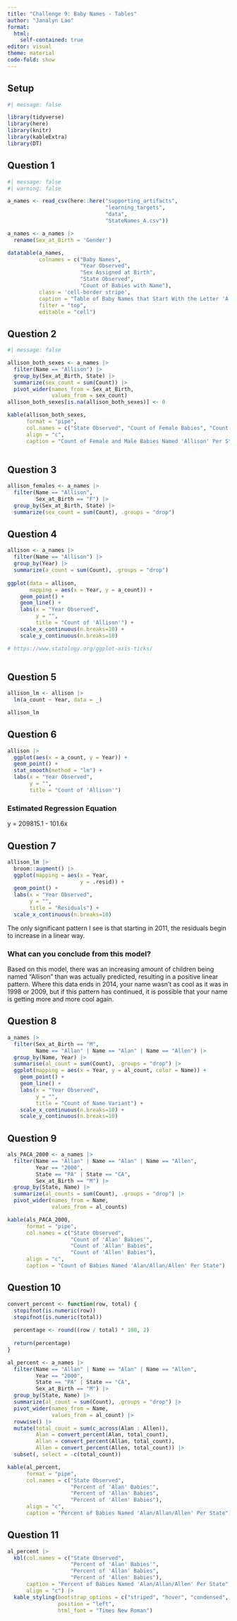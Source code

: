 ```yaml
---
title: "Challenge 9: Baby Names - Tables"
author: "Janalyn Lao"
format: 
  html:
    self-contained: true
editor: visual
theme: material
code-fold: show
---
```


## Setup

```r
#| message: false

library(tidyverse)
library(here)
library(knitr)
library(kableExtra)
library(DT)

```

## Question 1

```r
#| message: false
#| warning: false

a_names <- read_csv(here::here("supporting_artifacts", 
                               "learning_targets",
                               "data",
                               "StateNames_A.csv"))

a_names <- a_names |> 
  rename(Sex_at_Birth = 'Gender')

datatable(a_names,
          colnames = c("Baby Names", 
                       "Year Observed", 
                       "Sex Assigned at Birth",
                       "State Observed",
                       "Count of Babies with Name"),
          class = 'cell-border stripe',
          caption = "Table of Baby Names that Start With the Letter 'A'",
          filter = "top",
          editable = "cell")

```

## Question 2

```r
#| message: false

allison_both_sexes <- a_names |> 
  filter(Name == "Allison") |> 
  group_by(Sex_at_Birth, State) |> 
  summarize(sex_count = sum(Count)) |> 
  pivot_wider(names_from = Sex_at_Birth,
              values_from = sex_count)
allison_both_sexes[is.na(allison_both_sexes)] <- 0

kable(allison_both_sexes, 
      format = "pipe",
      col.names = c("State Observed", "Count of Female Babies", "Count of Male Babies"),
      align = "c",
      caption = "Count of Female and Male Babies Named 'Allison' Per State")
  

```

## Question 3

```r

allison_females <- a_names |>
  filter(Name == "Allison",
         Sex_at_Birth == "F") |> 
  group_by(Sex_at_Birth, State) |> 
  summarize(sex_count = sum(Count), .groups = "drop")

```

## Question 4

```r

allison <- a_names |>
  filter(Name == "Allison") |> 
  group_by(Year) |> 
  summarize(a_count = sum(Count), .groups = "drop") 
  
ggplot(data = allison,
       mapping = aes(x = Year, y = a_count)) +
    geom_point() +
    geom_line() +
    labs(x = "Year Observed",
         y = "",
         title = "Count of 'Allison'") +
    scale_x_continuous(n.breaks=10) +
    scale_y_continuous(n.breaks=10)

# https://www.statology.org/ggplot-axis-ticks/
  
```

## Question 5

```r

allison_lm <- allison |> 
  lm(a_count ~ Year, data = _)

allison_lm

```

## Question 6

```r

allison |> 
  ggplot(aes(x = a_count, y = Year)) +
  geom_point() +
  stat_smooth(method = "lm") + 
  labs(x = "Year Observed", 
       y = "",
       title = "Count of 'Allison'")

```

### Estimated Regression Equation

y = 209815.1 - 101.6x

## Question 7

```r

allison_lm |> 
  broom::augment() |> 
  ggplot(mapping = aes(x = Year,
                       y = .resid)) +
  geom_point() +
  labs(x = "Year Observed",
       y = "",
       title = "Residuals") +
  scale_x_continuous(n.breaks=10)

```

The only significant pattern I see is that starting in 2011, the residuals begin to increase in a linear way.

### What can you conclude from this model?

Based on this model, there was an increasing amount of children being named "Allison" than was actually predicted, resulting in a positive linear pattern. Where this data ends in 2014, your name wasn't as cool as it was in 1998 or 2009, but if this pattern has continued, it is possible that your name is getting more and more cool again.

## Question 8

```r

a_names |> 
  filter(Sex_at_Birth == "M",
         Name == "Allan" | Name == "Alan" | Name == "Allen") |> 
  group_by(Name, Year) |> 
  summarise(al_count = sum(Count), .groups = "drop") |> 
  ggplot(mapping = aes(x = Year, y = al_count, color = Name)) +
    geom_point() +
    geom_line() +
    labs(x = "Year Observed",
         y = "",
         title = "Count of Name Variant") +
    scale_x_continuous(n.breaks=10) +
    scale_y_continuous(n.breaks=10)

```

## Question 9

```r

als_PACA_2000 <- a_names |> 
  filter(Name == "Allan" | Name == "Alan" | Name == "Allen",
         Year == "2000",
         State == "PA" | State == "CA",
         Sex_at_Birth == "M") |> 
  group_by(State, Name) |> 
  summarize(al_counts = sum(Count), .groups = "drop") |> 
  pivot_wider(names_from = Name,
              values_from = al_counts)

kable(als_PACA_2000, 
      format = "pipe",
      col.names = c("State Observed", 
                    "Count of 'Alan' Babies'", 
                    "Count of 'Allan' Babies",
                    "Count of 'Allen' Babies"),
      align = "c",
      caption = "Count of Babies Named 'Alan/Allan/Allen' Per State")

```

## Question 10

```r

convert_percent <- function(row, total) {
  stopifnot(is.numeric(row))
  stopifnot(is.numeric(total))
  
  percentage <- round((row / total) * 100, 2)
  
  return(percentage)
}

al_percent <- a_names |> 
  filter(Name == "Allan" | Name == "Alan" | Name == "Allen",
         Year == "2000",
         State == "PA" | State == "CA",
         Sex_at_Birth == "M") |> 
  group_by(State, Name) |> 
  summarize(al_count = sum(Count), .groups = "drop") |> 
  pivot_wider(names_from = Name,
              values_from = al_count) |> 
  rowwise() |> 
  mutate(total_count = sum(c_across(Alan : Allen)),
         Alan = convert_percent(Alan, total_count),
         Allan = convert_percent(Allan, total_count),
         Allen = convert_percent(Allen, total_count)) |> 
  subset(, select = -c(total_count))

kable(al_percent, 
      format = "pipe",
      col.names = c("State Observed", 
                    "Percent of 'Alan' Babies'", 
                    "Percent of 'Allan' Babies",
                    "Percent of 'Allen' Babies"),
      align = "c",
      caption = "Percent of Babies Named 'Alan/Allan/Allen' Per State")

```

## Question 11

```r

al_percent |> 
  kbl(col.names = c("State Observed", 
                    "Percent of 'Alan' Babies'", 
                    "Percent of 'Allan' Babies",
                    "Percent of 'Allen' Babies"),
      caption = "Percent of Babies Named 'Alan/Allan/Allen' Per State",
      align = "c") |> 
  kable_styling(bootstrap_options = c("striped", "hover", "condensed", "bordered"),
                position = "left",
                html_font = "Times New Roman")

```

